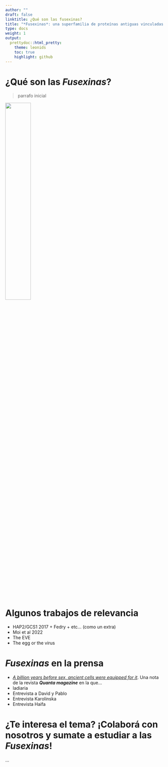 ```yaml
---
author: ""
draft: false
linktitle: ¿Qué son las fusexinas?
title: "*Fusexinas*: una superfamilia de proteínas antiguas vinculadas al orígen de los eucariotas"
type: docs
weight: 1
output:
  prettydoc::html_pretty:
    theme: leonids
    toc: true
    highlight: github
---
```


# ¿Qué son las _Fusexinas_?

> parrafo inicial

![](imgs/meet_fusexins_spa.png){width="40%"}

# Algunos trabajos de relevancia
- HAP2/GCS1 2017 + Fedry + etc... (como un extra)
- Moi et al 2022
- The EVE
- The egg or the virus

# _Fusexinas_ en la prensa
- [_A billion years before sex, ancient cells were equipped for it_](https://www.quantamagazine.org/ancient-cells-had-sex-fusion-proteins-long-before-sex-evolved-20220216/). Una nota de la revista ***Quanta magazine*** en la que...
- ladiaria
- Entrevista a David y Pablo
- Entrevista Karolinska
- Entrevista Haifa

# ¿Te interesa el tema? ¡Colaborá con nosotros y sumate a estudiar a las _Fusexinas_!
...
